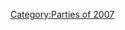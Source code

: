 {{NoSWFs}}
{{CPW|April Fools' Party 2007|Festa de 1º de Abril 2007}}


{{Parties}}
[[Category:Parties of 2007]]